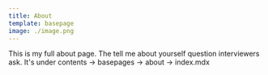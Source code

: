 ```yaml
---
title: About
template: basepage
image: ./image.png
---
```


This is my full about page. The tell me about yourself question interviewers ask. It's under contents -> basepages -> about -> index.mdx
